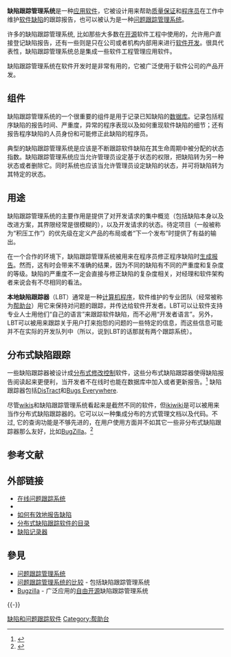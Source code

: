 {{NoteTA|G1=IT}}
'''缺陷跟踪管理系统'''是一种[[应用软件|应用软件]]，它被设计用来帮助[[质量保证|质量保证]]和[[程序员|程序员]]在工作中维护[[软件缺陷|软件缺陷]]的跟踪报告，也可以被认为是一种[[问题跟踪管理系统|问题跟踪管理系统]]。

许多的缺陷跟踪管理系统, 比如那些大多数在[[开源|开源]]软件工程中使用的，允许用户直接登记缺陷报告，还有一些则是只在公司或者机构内部用来进行[[软件开发|软件开发]]。很具代表性，缺陷跟踪管理系统总是集成一些软件工程管理应用软件。

缺陷跟踪管理系统在软件开发时是非常有用的，它被广泛使用于软件公司的产品开发。

== 组件 ==
缺陷跟踪管理系统的一个很重要的组件是用于记录已知缺陷的[[数据库|数据库]]。记录包括程序缺陷的报告时间、严重度，异常的程序表现以及如何重现软件缺陷的细节；还有报告程序缺陷的人员身份和可能修正此缺陷的程序员。

典型的缺陷跟踪管理系统是应该是不断跟踪软件缺陷在其生命周期中被分配的状态指数。缺陷跟踪管理系统应当允许管理员设定基于状态的权限，把缺陷转为另一种状态或者删除它。同时系统也应该当允许管理员设定缺陷的状态，并可将缺陷转为其特定的状态。

== 用途 ==
缺陷跟踪管理系统的主要作用是提供了对开发请求的集中概览（包括缺陷本身以及改进方案，其界限经常是很模糊的），以及开发请求的状态。待定项目（一般被称为“积压工作”）的优先级在定义产品的布局或者“下一个发布”时提供了有益的输出。

在一个合作的环境下，缺陷跟踪管理系统被用来在程序员修正程序缺陷时[[报告生成|生成报告]]。然而，这有时会带来不准确的结果，因为不同的缺陷有不同的严重度和复杂度的等级。缺陷的严重度不一定会直接与修正缺陷的复杂度相关，对经理和软件架构者来说会有不尽相同的看法。

'''本地缺陷跟踪器'''（LBT）通常是一种[[计算机程序|计算机程序]]，软件维护的专业团队（经常被称为[[帮助台|帮助台]]）用它来保持对问题的跟踪，并传达给软件开发者。LBT可以让软件支持专业人士用他们“自己的语言”来跟踪软件缺陷，而不必用“开发者语言”。另外，LBT可以被用来跟踪关于用户打来抱怨的问题的一些特定的信息，而这些信息可能并不在实际的开发队列中（所以，说到LBT的话那就有两个跟踪系统）。

== 分布式缺陷跟踪 ==
一些缺陷跟踪器被设计成[[分布式修改控制|分布式修改控制]]软件，这些分布式缺陷跟踪器使得缺陷报告阅读起来更便利，当开发者不在线时也能在数据库中加入或者更新报告。<ref name="lwn-distributed">{{cite web |url=http://lwn.net/Articles/281849/ |title=Distributed bug tracking |author=Jonathan Corbet |accessdate=7 January 2009 |work=[[LWN.net|LWN.net]] |date=May 14, 2008 |archive-date=2013-07-09 |archive-url=https://www.webcitation.org/6HyFiJjnW?url=http://lwn.net/Articles/281849/ |dead-url=yes }}</ref> 缺陷跟踪器包括[[DisTract|DisTract]]和[[Bugs_Everywhere|Bugs Everywhere]].

尽管[[wiki|wiki]]s和缺陷跟踪管理系统看起来是截然不同的软件，但[[ikiwiki|ikiwiki]]是可以被用来当作分布式缺陷跟踪器的。它可以以一种集成分布的方式管理文档以及代码。不过, 它的查询功能是不够先进的，在用户使用方面并不如其它一些非分布式缺陷跟踪器那么友好，比如[[BugZilla|BugZilla]]。<ref name="ikiwiki">{{Cite web |url=http://www.linuxworld.com/news/2007/040607-integrated-issue-tracking-ikiwiki.html |title=Integrated issue tracking with Ikiwiki |accessdate=7 January 2009 |author=Joey Hess |work=LinuxWorld.com |publisher=[[International_Data_Group|IDG]] |date=6 April 2007 |archive-date=2013-07-09 |archive-url=https://www.webcitation.org/6HyFjl8EW?url=http://www.networkworld.com/subnets/opensource/?v=2 |dead-url=yes }}</ref>

== 参考文献 ==
{{Reflist|2}}

== 外部链接 ==
* [https://web.archive.org/web/20110322210922/http://www.bontq.com/ 在线问题跟踪系统]
* {{dmoz|Computers/Software/Configuration_Management/Bug_Tracking/|缺陷跟踪软件}}
* [http://www.chiark.greenend.org.uk/~sgtatham/bugs.html 如何有效地报告缺陷] {{Wayback|url=http://www.chiark.greenend.org.uk/~sgtatham/bugs.html |date=20110218174142 }}
* [http://dist-bugs.kitenet.net/software/ 分布式缺陷跟踪软件的目录] {{Wayback|url=http://dist-bugs.kitenet.net/software/ |date=20100220113224 }}
* [http://www.faultlogger.com/ 缺陷记录器] {{Wayback|url=http://www.faultlogger.com/ |date=20210121212003 }}

== 參見 ==
{{Portal|信息技术}}
* [[问题跟踪管理系统|问题跟踪管理系统]]
* [[问题跟踪管理系统的比较|问题跟踪管理系统的比较]] - 包括缺陷跟踪管理系统
* [[Bugzilla|Bugzilla]] - 广泛应用的[[FOSS|自由开源]]缺陷跟踪管理系统

{{-}}
{{缺陷跟蹤管理系統}}

[[Category:缺陷和问题跟踪软件|]]
[[Category:帮助台|Category:帮助台]]